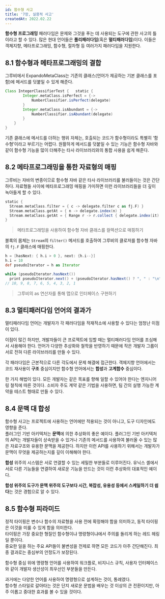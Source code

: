 ```yaml
---
id: 함수형 사고
title: '7장, 실용적 사고'
createdAt: 2022.02.22
---
```


**함수형 프로그래밍** 패러다임은 문제와 그것을 푸는 데 사용되는 도구에 관한 사고의 틀이라고 할 수 있다. 많은 현대 언어들은 **폴리패러다임**(혹은 **멀티패러다임**)이다. 이들은 객체지향, 메타프로그래밍, 함수형, 절차형 등 여러가지 패러다임을 지원한다.

## 8.1 함수형과 메타프로그래밍의 결합

그루비에서 ExpandoMetaClass는 기존의 클래스(언어가 제공하는 기본 클래스를 포함)에 메서드를 덧붙일 수 있게 해준다.

```groovy
Class IntegerClassifierTest { 	static {
		Integer.metaClass.isPerfect = {->
			NumberClassifier.isPerfect(delegate)
		}
		Integer.metaClass.isAbundant = {->
			NumberClassifier.isAbundant(delegate)
		}
	}
}
```

기존 클래스에 메서드를 더하는 행위 자체는, 호출되는 코드가 함수형이라도 특별히 ‘함수형’이라고 부르기는 어렵다. 원활하게 메서드를 덧붙일 수 있는 기능은 함수형 자바와 같이 함수형 기능을 많이 더해주는 타사 라이브러리와의 통합 사용을 쉽게 해준다.

## 8.2 메타프로그래밍을 통한 자료형의 매핑

그루비는 자바의 변종이므로 함수형 자바 같은 타사 라이브러리를 불러들이는 것은 간단하다.
자료형들 사이에 메타프로그래밍 매핑을 가미하면 이런 라이브러리들을 더 깊이 녹아들게 할 수 있다.

```groovy
static {
  Stream.metaClass.filter = { c -> delegate.filter c as fj.F) }
  Stream.metaClass.getAt = { n -> delegate.index(n) }
  Stream.metaClass.getAt = { Range r -> r.collect { delegate.index(it) } }
}
```

> 메타프로그래밍을 사용하여 함수형 자바 클래스를 컬렉션으로 매핑하기

블록의 몸체는 `Stream`의 `filter()` 메서드를 호출하여 그루비의 클로저를 함수형 자바의 `fj.F` 클래스에 매핑한다.

```groovy
h = [hasNext: { h.i > 0 }, next: {h.i--}]
h.i = 10
def pseudoIterator = h as Iterator

while (pseudoIterator.hasNext())
  print pseudoIterator.next() + (pseudoIterator.hasNext() ? ", " : "\n")
// 10, 9, 8, 7, 6, 5, 4, 3, 2, 1
```

> 그루비의 as 연산자를 통해 맵으로 인터페이스 구현하기

## 8.3 멀티패러다임 언어의 결과가

멀티패러다임 언어는 개발자가 각 패러다임을 적재적소에 사용할 수 있다는 엄청난 이점이 있다.

이점이 많긴 하지만, 개발자들이 큰 프로젝트에 임할 때는 멀티패러다임 언어를 조심해서 사용해야 한다.
언어가 다양한 추상화와 철학을 반영하기 때문에 작은 개발자 그룹이 서로 전혀 다른 라이브러리를 만들 수 있다.

각 패러다임은 근본적으로 다른 각도에서 문제 해결에 접근한다. 객체지향 언어에서는 코드 재사용이 **구조** 중심이지만 함수형 언어에서는 **합성**과 **고계함수** 중심이다.

한 가지 해법이 있다. 모든 개발자는 같은 목표를 향해 일할 수 있어야 한다는 엔지니어링 철칙에 따른 것이다. 소비자 주도 계약 같은 기법을 사용하면, 팀 간의 실행 가능한 계약을 테스트 형태로 만들 수 있다.

## 8.4 문맥 대 합성

함수형 사고는 프로젝트에 사용하는 언어에만 적용되는 것이 아니고, 도구 디자인에도 영향을 준다.<br/>
플러그인 기반 아키텍처는 **문맥**에 의한 추상화의 좋은 예이다.
플러그인 기반 아키텍처의 API는 개발자들이 상속받을 수 있거나 기존의 메서드를 사용하여 불러올 수 있는 많은 자료구조와 유용한 문맥을 제공한다.
하지만 이런 API를 사용하기 위해서는 개발자가 문맥이 무엇을 제공하는지를 깊이 이해해야 한다.

**합성** 위주의 시스템은 서로 연결할 수 있는 세밀한 부분들로 이루어진다.
유닉스 셸에서 서로 다른 기능들을 연결하여 새로운 기능을 만드는 것이 이런 추상화의 대표적인 예이다.

**합성 위주의 도구가 문맥 위주의 도구보다 시간, 복잡성, 유용성 등에서 스케일하기 더 쉽다**는 것은 경험으로 알 수 있다.

## 8.5 함수형 피라미드

정적 타이핑은 변수나 함수의 자료형을 사용 전에 확정해야 함을 의미하고, 동적 타이핑은 이것을 미룰 수 있게 함을 의미한다.<br/>
타이핑은 가장 중요한 형질인 함수형이냐 명령형이냐에서 주의를 돌리게 하는 레드 헤링일 뿐이다.<br/>
중요한 일을 하는 주요 API들이 불변성을 전제로 하면 모든 코드가 아주 간단해진다. 최종 결과로는 중심부의 안정도가 보장된다.

함수형 중심 위에 명령형 언어를 사용하여 워크플로, 비지니스 규칙, 사용자 인터페이스와 같이 개발자 생산성이 최우선인 부분들을 만든다.

과거에는 다양한 언어를 사용하여 명령형으로 설계하는 것이, 통례였다.<br/>
함수형 스타일로 갈아타는 것은 단지 새로운 문법을 배우는 것 이상의 큰 전환이지만, 아주 이롭고 중대한 효과를 볼 수 있을 것이다.
